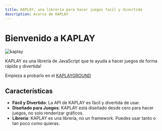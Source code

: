 ```yaml
---
title: KAPLAY, una librería para hacer juegos facil y divertida
description: Acerca de KAPLAY
---
```



# Bienvenido a KAPLAY

<div class="max-w-screen-sm">
    <img src={kaplayGif.src} alt="kaplay" />
</div>

KAPLAY es una librería de JavaScript que te ayuda a hacer juegos de forma rápida y divertida!

Empieza a probarlo en el [KAPLAYGROUND](https://play.kaplayjs.com)

## Características

-   **Fácil y Divertido**: La API de KAPLAY es fácil y divertida de usar.
-   **Diseñado para Juegos**: KAPLAY está diseñado desde cero para hacer juegos, no solo renderizar gráficos.
-   **Librería**: KAPLAY es una librería, no un framework. Puedes usar tanto o tan poco como quieras.
